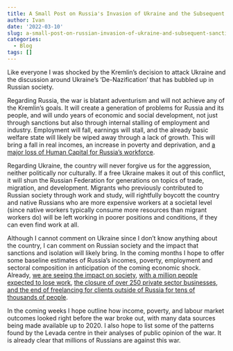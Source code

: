 ```yaml
---
title: A Small Post on Russia's Invasion of Ukraine and the Subsequent Sanctions
author: Ivan
date: '2022-03-10'
slug: a-small-post-on-russian-invasion-of-ukraine-and-subsequent-sanctions
categories:
  - Blog
tags: []
---
```



Like everyone I was shocked by the Kremlin's decision to attack Ukraine and the discussion around Ukraine's 'De-Nazification' that has bubbled up in Russian society.

Regarding Russia, the war is blatant adventurism and will not achieve any of the Kremlin's goals.
It will create a generation of problems for Russia and its people, and will undo years of economic and social development, not just through sanctions but also through internal stalling of employment and industry. 
Employment will fall, earnings will stall, and the already basic welfare state will likely be wiped away through a lack of growth.
This will bring a fall in real incomes, an increase in poverty and deprivation, and [a major loss of Human Capital for Russia's workforce](https://www.interfax-russia.ru/main/peskov-riski-rosta-bezraboticy-iz-za-sankciy-byli-proschitany-zaranee). 

Regarding Ukraine, the country will never forgive us for the aggression, neither politically nor culturally. 
If a free Ukraine makes it out of this conflict, it will shun the Russian Federation for generations on topics of trade, migration, and development. 
Migrants who previously contributed to Russian society through work and study, will rightfully boycott the country and native Russians who are more expensive workers at a societal level (since native workers typically consume more resources than migrant workers do) will be left working in poorer positions and conditions, if they can even find work at all.

Although I cannot comment on Ukraine since I don't know anything about the country, I can comment on Russian society and the impact that sanctions and isolation will likely bring. 
In the coming months I hope to offer some baseline estimates of Russia's incomes, poverty, employment and sectoral composition in anticipation of the coming economic shock. 
Already, [we are seeing the impact on society](https://www.interfax-russia.ru/main/peskov-riski-rosta-bezraboticy-iz-za-sankciy-byli-proschitany-zaranee), [with a million people expected to lose work](https://t.me/rian_ru/152260), [the closure of over 250 private sector businesses](https://www.themoscowtimes.com/2022/03/08/250-companies-have-pulled-out-of-russia-since-invasion-a76816), [and the end of freelancing for clients outside of Russia for tens of thousands of people](https://www.themoscowtimes.com/2022/03/10/western-companies-exodus-from-russia-leaves-thousands-of-russians-livelihoods-on-the-line-a76811).

In the coming weeks I hope outline how income, poverty, and labour market outcomes looked right before the war broke out, with many data sources being made available up to 2020. 
I also hope to list some of the patterns found by the Levada centre in their analyses of public opinion of the war.
It is already clear that millions of Russians are against this war.

